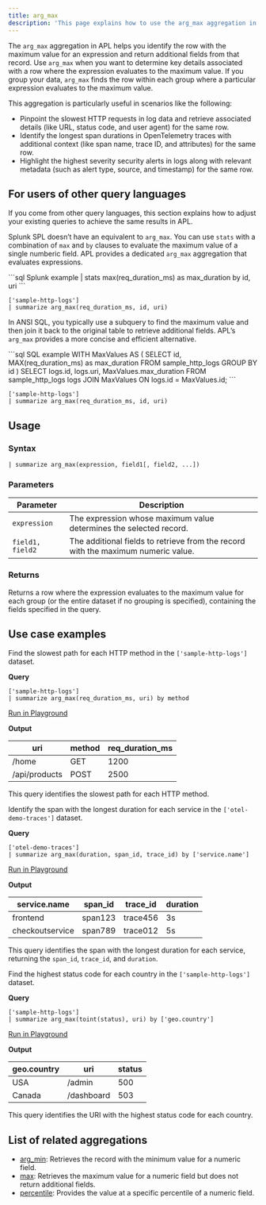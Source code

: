```yaml
---
title: arg_max
description: 'This page explains how to use the arg_max aggregation in APL.'
---
```


The `arg_max` aggregation in APL helps you identify the row with the maximum value for an expression and return additional fields from that record. Use `arg_max` when you want to determine key details associated with a row where the expression evaluates to the maximum value. If you group your data, `arg_max` finds the row within each group where a particular expression evaluates to the maximum value.

This aggregation is particularly useful in scenarios like the following:

- Pinpoint the slowest HTTP requests in log data and retrieve associated details (like URL, status code, and user agent) for the same row.
- Identify the longest span durations in OpenTelemetry traces with additional context (like span name, trace ID, and attributes) for the same row.
- Highlight the highest severity security alerts in logs along with relevant metadata (such as alert type, source, and timestamp) for the same row.

## For users of other query languages

If you come from other query languages, this section explains how to adjust your existing queries to achieve the same results in APL.

<AccordionGroup>
<Accordion title="Splunk SPL users">

Splunk SPL doesn’t have an equivalent to `arg_max`. You can use `stats` with a combination of `max` and `by` clauses to evaluate the maximum value of a single numberic field. APL provides a dedicated `arg_max` aggregation that evaluates expressions.

<CodeGroup>
```sql Splunk example
| stats max(req_duration_ms) as max_duration by id, uri
```

```kusto APL equivalent
['sample-http-logs']
| summarize arg_max(req_duration_ms, id, uri)
```
</CodeGroup>

</Accordion>
<Accordion title="ANSI SQL users">

In ANSI SQL, you typically use a subquery to find the maximum value and then join it back to the original table to retrieve additional fields. APL’s `arg_max` provides a more concise and efficient alternative.

<CodeGroup>
```sql SQL example
WITH MaxValues AS (
    SELECT id, MAX(req_duration_ms) as max_duration
    FROM sample_http_logs
    GROUP BY id
)
SELECT logs.id, logs.uri, MaxValues.max_duration
FROM sample_http_logs logs
JOIN MaxValues
ON logs.id = MaxValues.id;
```

```kusto APL equivalent
['sample-http-logs']
| summarize arg_max(req_duration_ms, id, uri)
```
</CodeGroup>

</Accordion>
</AccordionGroup>

## Usage

### Syntax

```kusto
| summarize arg_max(expression, field1[, field2, ...])
```

### Parameters

| Parameter        | Description                                                                         |
|------------------|-------------------------------------------------------------------------------------|
| `expression`  | The expression whose maximum value determines the selected record.             |
| `field1, field2` | The additional fields to retrieve from the record with the maximum numeric value. |

### Returns

Returns a row where the expression evaluates to the maximum value for each group (or the entire dataset if no grouping is specified), containing the fields specified in the query.

## Use case examples

<Tabs>
<Tab title="Log analysis">

Find the slowest path for each HTTP method in the `['sample-http-logs']` dataset.

**Query**

```kusto
['sample-http-logs']
| summarize arg_max(req_duration_ms, uri) by method
```

[Run in Playground](https://play.axiom.co/axiom-play-qf1k/query?initForm=%7B%22apl%22%3A%22%5B'sample-http-logs'%5D%20%7C%20summarize%20arg_max(req_duration_ms%2C%20uri)%20by%20method%22%7D)

**Output**

| uri               | method | req_duration_ms |
|-------------------|--------|-----------------|
| /home             | GET    | 1200            |
| /api/products     | POST   | 2500            |

This query identifies the slowest path for each HTTP method.

</Tab>
<Tab title="OpenTelemetry traces">

Identify the span with the longest duration for each service in the `['otel-demo-traces']` dataset.

**Query**

```kusto
['otel-demo-traces']
| summarize arg_max(duration, span_id, trace_id) by ['service.name']
```

[Run in Playground](https://play.axiom.co/axiom-play-qf1k/query?initForm=%7B%22apl%22%3A%22%5B'otel-demo-traces'%5D%20%7C%20summarize%20arg_max(duration%2C%20span_id%2C%20trace_id)%20by%20%5B'service.name'%5D%22%7D)

**Output**

| service.name       | span_id  | trace_id  | duration |
|--------------------|----------|-----------|----------|
| frontend           | span123  | trace456  | 3s       |
| checkoutservice    | span789  | trace012  | 5s       |

This query identifies the span with the longest duration for each service, returning the `span_id`, `trace_id`, and `duration`.

</Tab>
<Tab title="Security logs">

Find the highest status code for each country in the `['sample-http-logs']` dataset.

**Query**

```kusto
['sample-http-logs']
| summarize arg_max(toint(status), uri) by ['geo.country']
```

[Run in Playground](https://play.axiom.co/axiom-play-qf1k/query?initForm=%7B%22apl%22%3A%22%5B'sample-http-logs'%5D%20%7C%20summarize%20arg_max(toint(status)%2C%20uri)%20by%20%5B'geo.country'%5D%22%7D)

**Output**

| geo.country  | uri               | status |
|--------------|-------------------|--------|
| USA          | /admin            | 500    |
| Canada       | /dashboard        | 503    |

This query identifies the URI with the highest status code for each country.

</Tab>
</Tabs>

## List of related aggregations

- [arg_min](/apl/aggregation-function/arg-min): Retrieves the record with the minimum value for a numeric field.
- [max](/apl/aggregation-function/max): Retrieves the maximum value for a numeric field but does not return additional fields.
- [percentile](/apl/aggregation-function/percentile): Provides the value at a specific percentile of a numeric field.